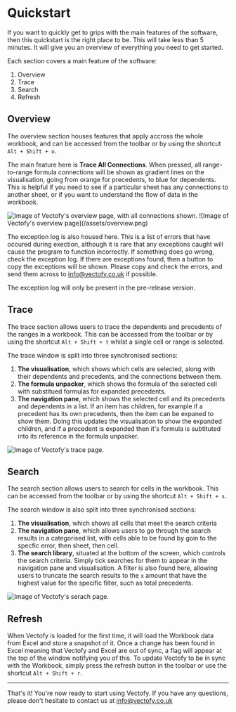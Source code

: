 # Quickstart

If you want to quickly get to grips with the main features of the software, then this quickstart is the right place to be. This will take less than 5 minutes. It will give you an overview of everything you need to get started.

Each section covers a main feature of the software:
1. Overview
2. Trace
3. Search
4. Refresh

## Overview

The overview section houses features that apply accross the whole workbook, and can be accessed from the toolbar or by using the shortcut `Alt + Shift + o`.

The main feature here is **Trace All Connections**. When pressed, all range-to-range formula connections will be shown as gradient lines on the visualisation, going from orange for precedents, to blue for dependents. This is helpful if you need to see if a particular sheet has any connections to another sheet, or if you want to understand the flow of data in the workbook.

<Image src="/assets/overview.png" alt="Image of Vectofy's overview page, with all connections shown."/>
![Image of Vectofy's overview page](/assets/overview.png)

The exception log is also housed here. This is a list of errors that have occured during exection, although it is rare that any exceptions caught will cause the program to function incorrectly. If something does go wrong, check the exception log. If there are exceptions found, then a button to copy the exceptions will be shown. Please copy and check the errors, and send them across to info@vectofy.co.uk if possible.

<Warning>The exception log will only be present in the pre-release version.</Warning>

## Trace

The trace section allows users to trace the dependents and precedents of the ranges in a workbook. This can be accessed from the toolbar or by using the shortcut `Alt + Shift + t` whilst a single cell or range is selected.

The trace window is split into three synchronised sections:

1. **The visualisation**, which shows which cells are selected, along with their dependents and precedents, and the connections between them.
2. **The formula unpacker**, which shows the formula of the selected cell with substitued formulas for expanded precedents.
3. **The navigation pane**, which shows the selected cell and its precedents and dependents in a list. If an item has children, for example if a precedent has its own precedents, then the item can be expaned to show them. Doing this updates the visualisation to show the expanded children, and if a precedent is expanded then it's formula is subtituted into its reference in the formula unpacker.

<Image src="/assets/trace.png" alt="Image of Vectofy's trace page."/>

## Search

The search section allows users to search for cells in the workbook. This can be accessed from the toolbar or by using the shortcut `Alt + Shift + s`.

The search window is also split into three synchronised sections:
1. **The visualisation**, which shows all cells that meet the search criteria
2. **The navigation pane**, which allows users to go through the search results in a categorised list, with cells able to be found by goin to the specfic error, then sheet, then cell.
3. **The search library**, situated at the bottom of the screen, which controls the search criteria. Simply tick searches for them to appear in the navigation pane and visualisation. A filter is also found here, allowing users to truncate the search results to the `x` amount that have the highest value for the specific filter, such as total precedents.

<Image src="/assets/search.png" alt="Image of Vectofy's serach page."/>

## Refresh

When Vectofy is loaded for the first time, it will load the Workbook data from Excel and store a snapshot of it. Once a change has been found in Excel meaning that Vectofy and Excel are out of sync, a flag will appear at the top of the window notifying you of this. To update Vectofy to be in sync with the Workbook, simply press the refresh button in the toolbar or use the shortcut `Alt + Shift + r`.

---

That's it! You're now ready to start using Vectofy. If you have any questions, please don't hesitate to contact us at info@vectofy.co.uk
